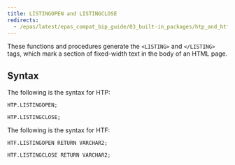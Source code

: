 ```yaml
---
title: LISTINGOPEN and LISTINGCLOSE
redirects:
  - /epas/latest/epas_compat_bip_guide/03_built-in_packages/htp_and_htf/listingopen_and_listingclose/ #generated for docs/epas/reorg-role-use-case-mode
---
```


These functions and procedures generate the `<LISTING>` and `</LISTING>` tags, which mark a section of fixed-width text in the body of an HTML page.

## Syntax

The following is the syntax for HTP:

```
HTP.LISTINGOPEN;

HTP.LISTINGCLOSE;
```

The following is the syntax for HTF:

```
HTF.LISTINGOPEN RETURN VARCHAR2;

HTF.LISTINGCLOSE RETURN VARCHAR2;
```
